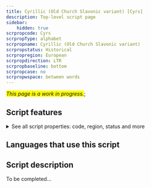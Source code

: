 ```yaml
---
title: Cyrillic (Old Church Slavonic variant) [Cyrs]
description: Top-level script page
sidebar:
    hidden: true
scrpropcode: Cyrs
scrpropType: alphabet
scrpropname: Cyrillic (Old Church Slavonic variant)
scrpropstatus: Historical
scrpropregion: European
scrpropdirection: LTR
scrpropbaseline: bottom
scrpropcase: no
scrpropwspace: between words
---
```


<span style='background-color:yellow'>_This page is a work in progress._</span>;


## Script features

<details>
<summary> See all script properties: code, region, status and more</summary>
<ScriptInfo />
</details>

## Languages that use this script

<WsList script='Cyrs' wsMax='5' />

## Script description

To be completed...

